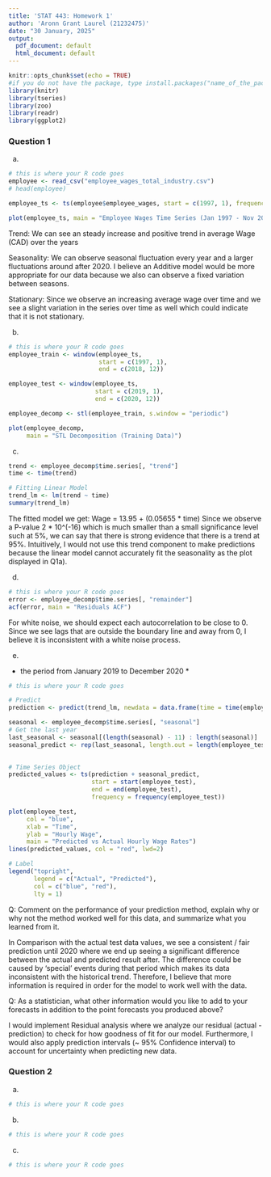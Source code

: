 ```yaml
---
title: 'STAT 443: Homework 1'
author: 'Aronn Grant Laurel (21232475)'
date: "30 January, 2025"
output:
  pdf_document: default
  html_document: default
---
```


```r
knitr::opts_chunk$set(echo = TRUE)
#if you do not have the package, type install.packages("name_of_the_package")
library(knitr)
library(tseries)
library(zoo)
library(readr)
library(ggplot2)
```

### Question 1

(a) 

```r
# this is where your R code goes
employee <- read_csv("employee_wages_total_industry.csv")
# head(employee)

employee_ts <- ts(employee$employee_wages, start = c(1997, 1), frequency = 12)

plot(employee_ts, main = "Employee Wages Time Series (Jan 1997 - Nov 2024)", ylab = "Wages (CAD)", xlab = "Year")
```

Trend: We can see an steady increase and positive trend in average Wage (CAD) over the years

Seasonality: We can observe seasonal fluctuation every year 
and a larger fluctuations around after 2020. I believe an 
Additive model  would be more appropriate for our data because
we also can observe a fixed variation between seasons.

Stationary: Since we observe an increasing average wage over 
time and we
see a slight variation in the series over time as well which 
could indicate that it is not stationary.

(b)

```r
# this is where your R code goes
employee_train <- window(employee_ts,
                         start = c(1997, 1),
                         end = c(2018, 12))

employee_test <- window(employee_ts,
                        start = c(2019, 1),
                        end = c(2020, 12))

employee_decomp <- stl(employee_train, s.window = "periodic")

plot(employee_decomp,
     main = "STL Decomposition (Training Data)")
```


(c)

```r
trend <- employee_decomp$time.series[, "trend"]
time <- time(trend)

# Fitting Linear Model
trend_lm <- lm(trend ~ time)
summary(trend_lm)
```

The fitted model we get: Wage = 13.95 + (0.05655 * time)
Since we observe a P-value 2 * 10^(-16) which is much smaller than a small 
significance level such at 5%, we can say that there is strong evidence that
there is a trend at 95%. Intuitively, I would not use this trend component to
make predictions because the linear model cannot accurately fit the seasonality
as the plot displayed in Q1a).

(d) 

```r
# this is where your R code goes
error <- employee_decomp$time.series[, "remainder"]
acf(error, main = "Residuals ACF")
```
For white noise, we should expect each autocorrelation to be close to 0.
Since we see lags that are outside the boundary line and away from 0, 
I believe it is inconsistent with a white noise process.

(e) 
* the period from January 2019 to December 2020 *
```r
# this is where your R code goes

# Predict
prediction <- predict(trend_lm, newdata = data.frame(time = time(employee_test)))

seasonal <- employee_decomp$time.series[, "seasonal"]
# Get the last year
last_seasonal <- seasonal[(length(seasonal) - 11) : length(seasonal)]
seasonal_predict <- rep(last_seasonal, length.out = length(employee_test))

                                                                                 
# Time Series Object
predicted_values <- ts(prediction + seasonal_predict,
                       start = start(employee_test),
                       end = end(employee_test),
                       frequency = frequency(employee_test))

plot(employee_test,
     col = "blue",
     xlab = "Time",
     ylab = "Hourly Wage",
     main = "Predicted vs Actual Hourly Wage Rates")
lines(predicted_values, col = "red", lwd=2)

# Label
legend("topright",
       legend = c("Actual", "Predicted"),
       col = c("blue", "red"),
       lty = 1)

```
Q: Comment on the performance of your prediction method, explain why or why not the method worked well for this data, and summarize what you learned from it.

In Comparison with the actual test data values, we see a consistent / fair
prediction until 2020 where we end up seeing a significant difference 
between the actual and predicted result after. The difference could be caused by
'special' events during that period which makes its data inconsistent with the
historical trend. Therefore, I believe that more information is required in order
for the model to work well with the data.


Q: As a statistician, what other information would you like to add to your forecasts in addition to the point forecasts you produced above?

I would implement Residual analysis where we analyze our residual
(actual - prediction) to check for how goodness of fit for our model. 
Furthermore, I would also apply prediction intervals (~ 95% Confidence interval)
to account for uncertainty when predicting new data.


### Question 2

(a) 

```r
# this is where your R code goes
```


(b)

```r
# this is where your R code goes
```


(c)

```r
# this is where your R code goes
```

